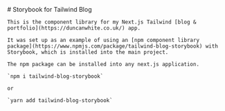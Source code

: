 
<Meta title="Storybook for Tailwind Blog" />

<div className="sb-container">
  <div className='sb-section-title'>
    # Storybook for Tailwind Blog

    This is the component library for my Next.js Tailwind [blog & portfolio](https://duncanwhite.co.uk/) app.

    It was set up as an example of using an [npm component library package](https://www.npmjs.com/package/tailwind-blog-storybook) with Storybook, which is installed into the main project.

    The npm package can be installed into any next.js application.

    `npm i tailwind-blog-storybook`

    or

    `yarn add tailwind-blog-storybook`

  </div>
</div>

<style>
  {`
  .sb-container {
    margin-bottom: 48px;
  }

  .sb-section-title {
    margin-bottom: 32px;
  }
  `}
</style>

